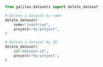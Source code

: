 
```python Python
from galileo.datasets import delete_dataset

# Delete a dataset by name
delete_dataset(
    name="countries",
    project="my-project",
)

# Delete a dataset by ID
delete_dataset(
    id="dataset-id",
    project="my-project",
) 
```